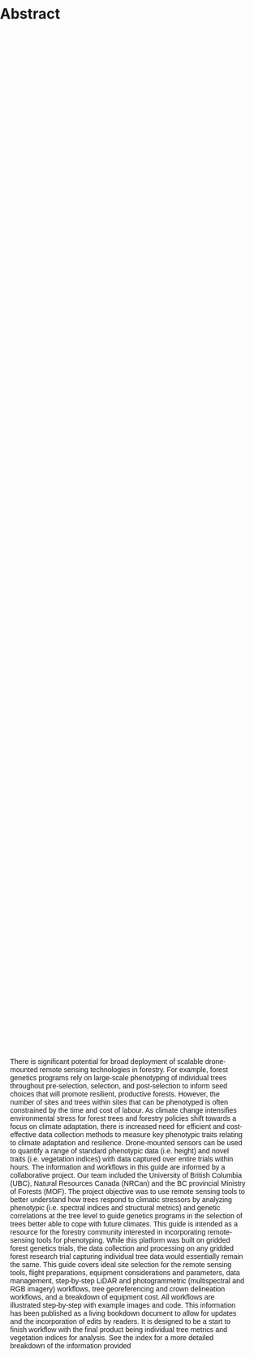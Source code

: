 # Abstract
```{=html}
<div class="slideshow-container">

  <div class="mySlides fade">
    <img src="Photos_&_gifs/genetic_layout2.png" style="width:100%">
  </div>

  <div class="mySlides fade">
    <img src="Photos_&_gifs/genetic_layout_P1.png" style="width:100%">
  </div>

  <div class="mySlides fade">
    <img src="Photos_&_gifs/crowns.png" style="width:100%">
  </div>

</div>

<div class="text-container">

There is significant potential for broad deployment of scalable drone-mounted remote sensing technologies in forestry. For example, forest genetics programs rely on large-scale phenotyping of individual trees throughout pre-selection, selection, and post-selection to inform seed choices that will promote resilient, productive forests. However, the number of sites and trees within sites that can be phenotyped is often constrained by the time and cost of labour. As climate change intensifies environmental stress for forest trees and forestry policies shift towards a focus on climate adaptation, there is increased need for efficient and cost-effective data collection methods to measure key phenotypic traits relating to climate adaptation and resilience. Drone-mounted sensors can be used to quantify a range of standard phenotypic data (i.e. height) and novel traits (i.e. vegetation indices) with data captured over entire trials within hours.

The information and workflows in this guide are informed by a collaborative project. Our team included the University of British Columbia (UBC), Natural Resources Canada (NRCan) and the BC provincial Ministry of Forests (MOF). The project objective was to use remote sensing tools to better understand how trees respond to climatic stressors by analyzing phenotypic (i.e. spectral indices and structural metrics) and genetic correlations at the tree level to guide genetics programs in the selection of trees better able to cope with future climates.

This guide is intended as a resource for the forestry community interested in incorporating remote-sensing tools for phenotyping. While this platform was built on gridded forest genetics trials, the data collection and processing on any gridded forest research trial capturing individual tree data would essentially remain the same. This guide covers ideal site selection for the remote sensing tools, flight preparations, equipment considerations and parameters, data management, step-by-step LiDAR and photogrammetric (multispectral and RGB imagery) workflows, tree georeferencing and crown delineation workflows, and a breakdown of equipment cost. All workflows are illustrated step-by-step with example images and code. This information has been published as a living bookdown document to allow for updates and the incorporation of edits by readers. It is designed to be a start to finish workflow with the final product being individual tree metrics and vegetation indices for analysis.

See the index for a more detailed breakdown of the information provided
</div>

<script>
let slideIndex = 0;
showSlides();

function showSlides() {
  let slides = document.getElementsByClassName("mySlides");
  for (let i = 0; i < slides.length; i++) {
    slides[i].style.display = "none";
  }
  slideIndex++;
  if (slideIndex > slides.length) {slideIndex = 1}
  slides[slideIndex-1].style.display = "block";
  setTimeout(showSlides, 3000); // Change slide every 3 seconds
}
</script>

<!-- Below added for format by OW -->

<style>
.slideshow-container {
  max-width: 1000px;
  height: 50vh; /* Take up half of the screen */
  position: relative;
  margin: hidden;
}

.mySlides {
  display: none;
  height: 100%;
}

img {
  vertical-align: middle;
  height: 100%;
  width: 100%;
}

.text-container {
  height: 50vh; /* Bottom half of the screen */
  overflow-y: auto; /* Allows scrolling through text if necessary */
  padding: 20px;
  font-family: Arial, sans-serif;
}

body {
  margin: 0;
  padding: 0;
}

/* Animation for fade effect */
.fade {
  animation-name: fade;
  animation-duration: 1.5s;
}

@-webkit-keyframes fade {
  from {opacity: .4} 
  to {opacity: 1}
}

@keyframes fade {
  from {opacity: .4} 
  to {opacity: 1}
}

.dot {
  height: 15px;
  width: 15px;
  margin: 0 2px;
  background-color: #bbb;
  border-radius: 50%;
  display: inline-block;
  transition: background-color 0.6s ease;
}

.active {
  background-color: #717171;
}
</style>

```




